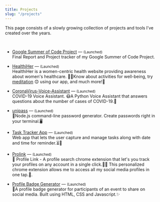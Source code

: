 ```yaml
---
title: Projects
slug: "/projects"
---
```


This page consists of a slowly growing collection of projects and tools I’ve created over the years.

<br />

- [Google Summer of Code Project](https://github.com/Priya730/GSoC22) — <small>(Launched)</small> <br/> Final Report and Project tracker of my Google Summer of Code Project.

- [HealthiHer](https://github.com/Priya730/HealthiHer) — <small>(Launched)</small> <br/> HealthiHer is a women-centric health website providing awareness about women's healthcare. 👩‍⚕️Know about activities for well-being, try [meditation](https://priya730.github.io/HealthiHer/) 😊 using our app, and much more!👩

- [CoronaVirus-Voice-Assistant](https://github.com/Priya730/CoronaVirus-Voice-Assistant) — <small>(Launched)</small> <br/> COVID-19 Voice Assistant. 😷A Python Voice Assistant that answers questions about the number of cases of COVID-19.🔎

- [unipass](https://github.com/Priya730/unipass) — <small>(Launched)</small> <br/> 🔐Node.js command-line password generator. Create passwords right in your terminal.🖥

- [Task Tracker App](https://github.com/Priya730/Task-Tracker-App) — <small>(Launched)</small> <br/> Web app that lets the user capture and manage tasks along with date and time for reminder.⏳📝

- [Prolink](https://github.com/Priya730/prolink) — <small>(Launched)</small> <br/> 🎯 Profile Link - A profile search chrome extension that let's you track your profiles on any account in a single click.👨‍💻 This personalized chrome extension allows me to access all my social media profiles in one tap.👩‍.

- [Profile Badge Generator](https://github.com/Priya730/profile-badge-generator) — <small>(Launched)</small> <br/> 🤳A profile badge generator for participants of an event to share on social media. Built using HTML, CSS and Javascript.✨








